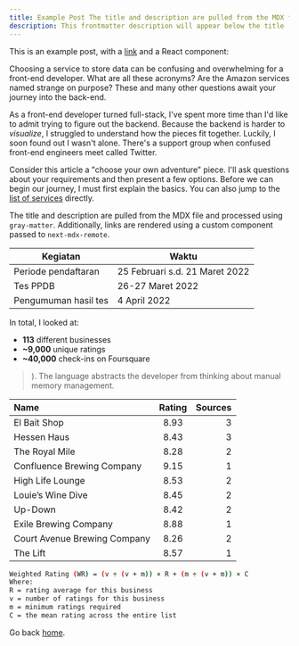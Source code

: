 ```yaml
---
title: Example Post The title and description are pulled from the MDX file
description: This frontmatter description will appear below the title
---
```


This is an example post, with a [link](https://nextjs.org) and a React component:

<TestComponent name="next-mdx-remote" />

Choosing a service to store data can be confusing and overwhelming for a front-end developer.
What are all these acronyms? Are the Amazon services named strange on purpose? These and many other questions
await your journey into the back-end.

As a front-end developer turned full-stack, I've spent more time than I'd like to admit trying to figure out the backend.
Because the backend is harder to _visualize_, I struggled to understand how the pieces fit together. Luckily, I soon found
out I wasn't alone. There's a support group when confused front-end engineers meet called Twitter.

Consider this article a "choose your own adventure" piece. I'll ask questions about your requirements
and then present a few options. Before we can begin our journey, I must first explain the basics. You can
also jump to the [list of services](/blog/backend#list-of-services) directly.

The title and description are pulled from the MDX file and processed using `gray-matter`. Additionally, links are rendered using a custom component passed to `next-mdx-remote`.

| Kegiatan | Waktu |
| ----------- | ----------- |
| Periode pendaftaran | 25 Februari s.d. 21 Maret 2022 |
| Tes PPDB | 26-27 Maret 2022 |
| Pengumuman hasil tes | 4 April 2022 |

In total, I looked at:

- **113** different businesses
- **~9,000** unique ratings
- **~40,000** check-ins on Foursquare

>). The language abstracts the developer from thinking about manual memory management.

| Name                         | Rating | Sources |
| :--------------------------- | :----: | ------: |
| El Bait Shop                 |  8.93  |       3 |
| Hessen Haus                  |  8.43  |       3 |
| The Royal Mile               |  8.28  |       2 |
| Confluence Brewing Company   |  9.15  |       1 |
| High Life Lounge             |  8.53  |       2 |
| Louie’s Wine Dive            |  8.45  |       2 |
| Up-Down                      |  8.42  |       2 |
| Exile Brewing Company        |  8.88  |       1 |
| Court Avenue Brewing Company |  8.26  |       2 |
| The Lift                     |  8.57  |       1 |

```bash
Weighted Rating (WR) = (v ÷ (v + m)) × R + (m ÷ (v + m)) × C
Where:
R = rating average for this business
v = number of ratings for this business
m = minimum ratings required
C = the mean rating across the entire list
```

Go back [home](/).
